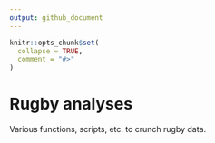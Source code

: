 ```yaml
---
output: github_document
---
```


<!-- README.md is generated from README.Rmd. Please edit that file -->

```r
knitr::opts_chunk$set(
  collapse = TRUE,
  comment = "#>"
)
```

# Rugby analyses

<!-- badges: start -->
<!-- badges: end -->

Various functions, scripts, etc. to crunch rugby data.
